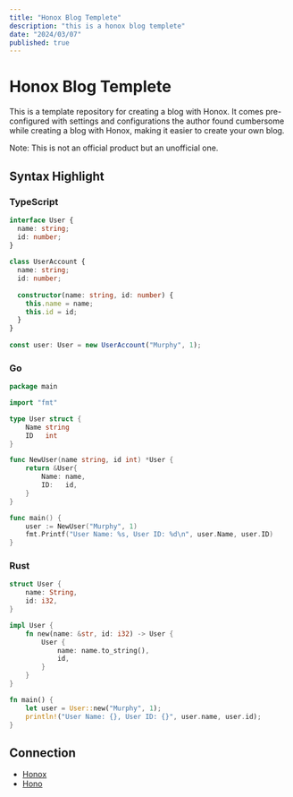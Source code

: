 ```yaml
---
title: "Honox Blog Templete"
description: "this is a honox blog templete"
date: "2024/03/07"
published: true
---
```


# Honox Blog Templete 

This is a template repository for creating a blog with Honox. It comes pre-configured with settings and configurations the author found cumbersome while creating a blog with Honox, making it easier to create your own blog.

Note: This is not an official product but an unofficial one.

## Syntax Highlight

### TypeScript

```ts
interface User {
  name: string;
  id: number;
}
 
class UserAccount {
  name: string;
  id: number;
 
  constructor(name: string, id: number) {
    this.name = name;
    this.id = id;
  }
}
 
const user: User = new UserAccount("Murphy", 1);
```

### Go

```go
package main

import "fmt"

type User struct {
    Name string
    ID   int
}

func NewUser(name string, id int) *User {
    return &User{
        Name: name,
        ID:   id,
    }
}

func main() {
    user := NewUser("Murphy", 1)
    fmt.Printf("User Name: %s, User ID: %d\n", user.Name, user.ID)
}

```

### Rust

```rust
struct User {
    name: String,
    id: i32,
}

impl User {
    fn new(name: &str, id: i32) -> User {
        User {
            name: name.to_string(),
            id,
        }
    }
}

fn main() {
    let user = User::new("Murphy", 1);
    println!("User Name: {}, User ID: {}", user.name, user.id);
}
```

## Connection

- [Honox](https://github.com/honojs/honox)
- [Hono](https://github.com/honojs/hono)
